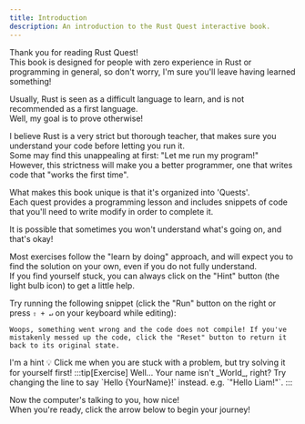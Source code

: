 ```yaml
---
title: Introduction
description: An introduction to the Rust Quest interactive book.
---
```



Thank you for reading Rust Quest!  
This book is designed for people with zero experience in Rust or programming in general, so don't worry, I'm sure you'll leave having learned something!

Usually, Rust is seen as a difficult language to learn, and is not recommended as a first language.  
Well, my goal is to prove otherwise!

I believe Rust is a very strict but thorough teacher, that makes sure you understand your code before letting you run it.  
Some may find this unappealing at first: "Let me run my program!"  
However, this strictness will make you a better programmer, one that writes code that "works the first time".

What makes this book unique is that it's organized into 'Quests'.  
Each quest provides a programming lesson and includes snippets of code that you'll need to write modify in order to complete it.

It is possible that sometimes you won't understand what's going on, and that's okay!

Most exercises follow the "learn by doing" approach, and will expect you to find the solution on your own, even if you do not fully understand.  
If you find yourself stuck, you can always click on the "Hint" button (the light bulb icon) to get a little help.

Try running the following snippet (click the "Run" button on the right or press `⇧ + ↵` on your keyboard while editing):

`Woops, something went wrong and the code does not compile!
If you've mistakenly messed up the code, click the "Reset" button to return it back to its original state.`

<Hint visible="true">
  I'm a hint 💡  
  Click me when you are stuck with a problem, but try solving it for yourself first!
</Hint>
<CodeQuestion 
  code={'println!("Hello World!")'}
  showLineNumbers={false}
  errorMsg={errorMsg}
  id="1-1"
/>

<Checkpoint id="1-1">
:::tip[Exercise]
Well... Your name isn't _World_, right?  
Try changing the line to say `Hello {YourName}!` instead.  
e.g. `"Hello Liam!"`.
:::

Now the computer's talking to you, how nice!  
When you're ready, click the arrow below to begin your journey!
</Checkpoint>